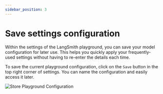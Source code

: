 ```yaml
---
sidebar_position: 3
---
```


# Save settings configuration

Within the settings of the LangSmith playground, you can save your model configuration for later use.
This helps you quickly apply your frequently-used settings without having to re-enter the details each time.

To save the current playground configuration, click on the `Save` button in the top right corner of settings.
You can name the configuration and easily access it later.

![Store Playground Configuration](../static/saving_custom_model.gif)

